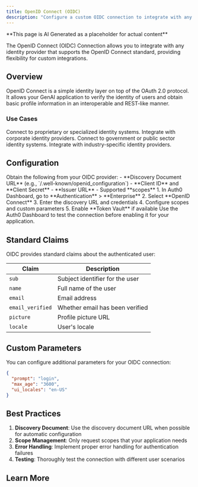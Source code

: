 ```yaml
---
title: OpenID Connect (OIDC)
description: "Configure a custom OIDC connection to integrate with any OpenID Connect-compliant identity provider."
---
```


<Warning>
**This page is AI Generated as a placeholder for actual content** 
</Warning>

The OpenID Connect (OIDC) Connection allows you to integrate with any identity provider that supports the OpenID Connect standard, providing flexibility for custom integrations.

## Overview

OpenID Connect is a simple identity layer on top of the OAuth 2.0 protocol. It allows your GenAI application to verify the identity of users and obtain basic profile information in an interoperable and REST-like manner.

### Use Cases

<Columns cols={2}>
  <Card title="Custom Identity Providers" icon="key" iconType="solid">
    Connect to proprietary or specialized identity systems.
  </Card>
  <Card title="Enterprise SSO" icon="building-office" iconType="solid">
    Integrate with corporate identity providers.
  </Card>
  <Card title="Government Systems" icon="shield-check" iconType="solid">
    Connect to government or public sector identity systems.
  </Card>
  <Card title="Industry-Specific" icon="cog" iconType="solid">
    Integrate with industry-specific identity providers.
  </Card>
</Columns>

## Configuration

<Steps>
  <Step title="Gather Provider Information">
    Obtain the following from your OIDC provider:
    - **Discovery Document URL** (e.g., `/.well-known/openid_configuration`)
    - **Client ID** and **Client Secret**
    - **Issuer URL**
    - Supported **scopes**
  </Step>
  <Step title="Configure Auth0 Connection">
    1. In Auth0 Dashboard, go to **Authentication** > **Enterprise**
    2. Select **OpenID Connect**
    3. Enter the discovery URL and credentials
    4. Configure scopes and custom parameters
    5. Enable **Token Vault** if available
  </Step>
  <Step title="Test Connection">
    Use the Auth0 Dashboard to test the connection before enabling it for your application.
  </Step>
</Steps>

## Standard Claims

OIDC provides standard claims about the authenticated user:

| Claim | Description |
|-------|-------------|
| `sub` | Subject identifier for the user |
| `name` | Full name of the user |
| `email` | Email address |
| `email_verified` | Whether email has been verified |
| `picture` | Profile picture URL |
| `locale` | User's locale |

## Custom Parameters

You can configure additional parameters for your OIDC connection:

```json
{
  "prompt": "login",
  "max_age": "3600",
  "ui_locales": "en-US"
}
```

## Best Practices

1. **Discovery Document**: Use the discovery document URL when possible for automatic configuration
2. **Scope Management**: Only request scopes that your application needs
3. **Error Handling**: Implement proper error handling for authentication failures
4. **Testing**: Thoroughly test the connection with different user scenarios

## Learn More

<Columns cols={2}>
  <Card
    title="OpenID Connect Specification"
    href="https://openid.net/connect/"
    icon="book-open"
    horizontal
  />
  <Card
    title="Auth0 OIDC Configuration"
    href="https://auth0.com/docs/authenticate/identity-providers/enterprise-identity-providers/oidc"
    icon="gear"
    horizontal
  />
</Columns>